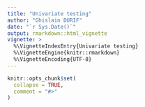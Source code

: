 ```yaml
---
title: "Univariate testing"
author: "Ghislain DURIF"
date: "`r Sys.Date()`"
output: rmarkdown::html_vignette
vignette: >
  %\VignetteIndexEntry{Univariate testing}
  %\VignetteEngine{knitr::rmarkdown}
  %\VignetteEncoding{UTF-8}
---
```


```r
knitr::opts_chunk$set(
  collapse = TRUE,
  comment = "#>"
)
```